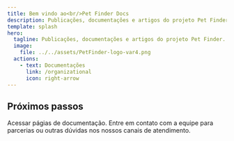 ```yaml
---
title: Bem vindo ao<br/>Pet Finder Docs
description: Publicações, documentações e artigos do projeto Pet Finder.
template: splash
hero:
  tagline: Publicações, documentações e artigos do projeto Pet Finder.
  image:
    file: ../../assets/PetFinder-logo-var4.png
  actions:
    - text: Documentações
      link: /organizational
      icon: right-arrow
---
```



## Próximos passos

<CardGrid stagger>
    <Card title="Documentações" icon="seti:notebook">
        Acessar págias de documentação.
    </Card>
	<Card title="Contato" icon="email">
		Entre em contato com a equipe para parcerias ou outras dúvidas nos nossos canais de atendimento.
	</Card>
</CardGrid>
